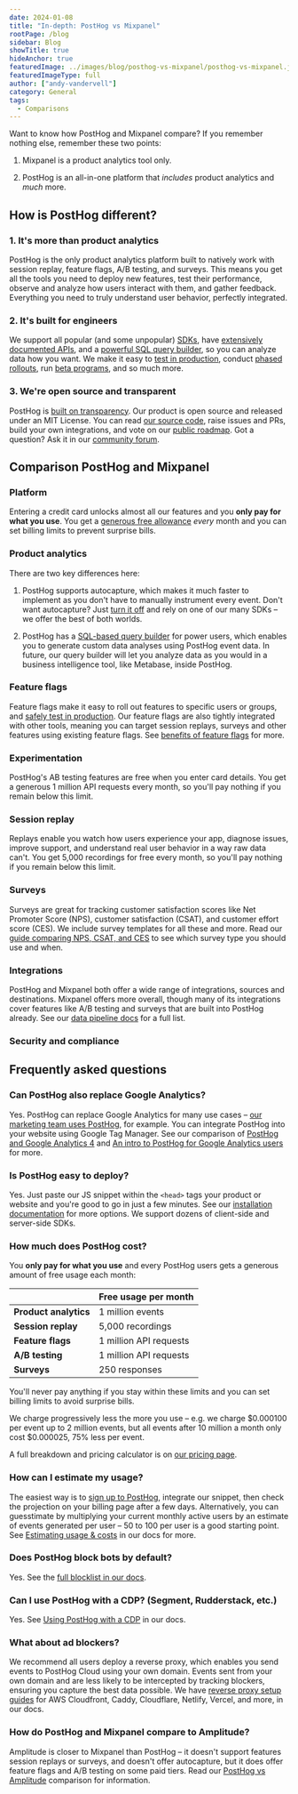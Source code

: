 ```yaml
---
date: 2024-01-08
title: "In-depth: PostHog vs Mixpanel"
rootPage: /blog
sidebar: Blog
showTitle: true
hideAnchor: true
featuredImage: ../images/blog/posthog-vs-mixpanel/posthog-vs-mixpanel.jpeg
featuredImageType: full
author: ["andy-vandervell"]
category: General
tags:
  - Comparisons
---
```



Want to know how PostHog and Mixpanel compare? If you remember nothing else, remember these two points:

1. Mixpanel is a product analytics tool only.

2. PostHog is an all-in-one platform that _includes_ product analytics and _much_ more.

## How is PostHog different?

### 1. It's more than product analytics

PostHog is the only product analytics platform built to natively work with session replay, feature flags, A/B testing, and surveys. This means you get all the tools you need to deploy new features, test their performance, observe and analyze how users interact with them, and gather feedback. Everything you need to truly understand user behavior, perfectly integrated.

### 2. It's built for engineers

We support all popular (and some unpopular) [SDKs](/docs/libraries), have [extensively documented APIs](/docs/api), and a [powerful SQL query builder](/docs/hogql), so you can analyze data how you want. We make it easy to [test in production](/product-engineers/testing-in-production), conduct [phased rollouts](/tutorials/phased-rollout), run [beta programs](/tutorials/public-beta-program), and so much more.

### 3. We're open source and transparent

PostHog is [built on transparency](/blog/how-to-run-a-transparent-company). Our product is open source and released under an MIT License. You can read [our source code](https://github.com/PostHog/posthog), raise issues and PRs, build your own integrations, and vote on our [public roadmap](/roadmap). Got a question? Ask it in our [community forum](/questions).

## Comparison PostHog and Mixpanel

### Platform

Entering a credit card unlocks almost all our features and you **only pay for what you use**. You get a [generous free allowance](#pricing) _every_ month and you can set billing limits to prevent surprise bills.

<ComparisonTable column1="PostHog" column2="Mixpanel">
  <ComparisonRow column1={true} column2={true} feature="Product analytics" description="Track events and conversion, analyze user behavior" />
  <ComparisonRow column1="Beta" column2={false} feature="Web analytics" description="Easy to use analytics for marketing websites" />
  <ComparisonRow column1={true} column2={false} feature="Session replay" description="Watch real users use your product, diagnose bugs" />
  <ComparisonRow column1={true} column2={false} feature="Feature flags" description="Roll out features safely, toggle features for cohorts or individuals" />
  <ComparisonRow column1={true} column2={false} feature="Experiments" description="Run tests on new features, optimize conversion funnels" />
  <ComparisonRow column1={true} column2={false} feature="User surveys" description="Collect and analyze feedback, run NPS and PMF surveys " />
  <ComparisonRow column1="Beta" column2={false} feature="Customer data platform" description="Sync data with third-party tools" />
  <ComparisonRow column1="Beta" column2={false} feature="Data warehouse" description="A single source for all your important data" />
  <ComparisonRow column1={true} column2={false} feature="Heatmaps" description="Visualize where users click in your app or website" />
  <ComparisonRow column1={true} column2={true} feature="Notebooks" description="Ad-hoc analysis and collaboration" />
  <ComparisonRow column1={true} column2={false} feature="Dark mode" description="Choose between light and dark UI" />
  <ComparisonRow column1={true} column2={false} feature="Open source" description="Build your own apps and contribute code" />
</ComparisonTable>

### Product analytics

There are two key differences here:

1. PostHog supports autocapture, which makes it much faster to implement as you don't have to manually instrument every event. Don't want autocapture? Just [turn it off](/docs/product-analytics/autocapture) and rely on one of our many SDKs – we offer the best of both worlds.

2. PostHog has a [SQL-based query builder](/docs/hogql) for power users, which enables you to generate custom data analyses using PostHog event data. In future, our query builder will let you analyze data as you would in a business intelligence tool, like Metabase, inside PostHog.

<ComparisonTable column1="PostHog" column2="Mixpanel">
  <ComparisonRow column1={true} column2={false} feature="Autocapture" description="Capture events without manual logging" />
  <ComparisonRow column1={true} column2={false} feature="Query editor" description="Write your own queries in SQL" />
  <ComparisonRow column1={true} column2={true} feature="Dashboards" description="Combine insights into shareable dashboards" />
  <ComparisonRow column1={true} column2={true} feature="Graphs and trends" description="Build custom insights and visualizations" />
  <ComparisonRow column1={true} column2={true} feature="Funnels" description="Track users through a sequence of events" />
  <ComparisonRow column1={true} column2={true} feature="Retention" description="Visualize which users stay, for how long" />
  <ComparisonRow column1={true} column2={true} feature="User paths" description="Track user flows and where they drop-off" />
  <ComparisonRow column1={true} column2={true} feature="Cohorts" description="Combine users based on properties and events for group analysis" />
  <ComparisonRow column1={true} column2={true} feature="Group analytics" description="Track metrics at a company and account level" />
  <ComparisonRow column1={true} column2={true} feature="Lifecycle analysis" description="Understand who is dormant, churning, and thriving" />
  <ComparisonRow column1={true} column2={true} feature="Stickiness insights" description="See how many times users perform an event in a period of time." />
  <ComparisonRow column1={true} column2={true} feature="Custom formulas" description="Use formulas to calculate unique insights" />
  <ComparisonRow column1={true} column2={true} feature="Correlation analysis" description="Suggested events and properties that lead to success or failure" />
</ComparisonTable>

### Feature flags

Feature flags make it easy to roll out features to specific users or groups, and [safely test in production](/product-engineers/testing-in-production). Our feature flags are also tightly integrated with other tools, meaning you can target session replays, surveys and other features using existing feature flags. See [benefits of feature flags](/product-engineers/feature-flag-benefits-use-cases) for more.

<ComparisonTable column1="PostHog" column2="Mixpanel">
  <ComparisonRow column1={true} column2={false} feature="Boolean flags" description="Simple flags returning true or flag" />
  <ComparisonRow column1={true} column2={false} feature="Multivariate flags" description="Flags with multiple customizable values" />
  <ComparisonRow column1={true} column2={false} feature="Payloads" description="Flags with string, number, or JSON payloads" />
  <ComparisonRow column1={true} column2={false} feature="Local evaluation" description="Store flag definitions locally" />
  <ComparisonRow column1={true} column2={false} feature="Percentage rollouts" description="Target percentages of a group" />
  <ComparisonRow column1={true} column2={false} feature="Custom targeting" description="Target users based on user properties, custom contexts" />
  <ComparisonRow column1="Beta" column2={false} feature="Scheduling" description="Schedule flags to turn on or off" />
  <ComparisonRow column1="Partial" column2={false} feature="Environments" description="Manage flags for dev, stage, prod" />
  <ComparisonRow column1={true} column2={false} feature="Bootstrapping" description="Flags available on frontend application load" />
  <ComparisonRow column1={true} column2={false} feature="Early access" description="Manage betas, test features" />
</ComparisonTable>

### Experimentation

PostHog's AB testing features are free when you enter card details. You get a generous 1 million API requests every month, so you'll pay nothing if you remain below this limit.

<ComparisonTable column1="PostHog" column2="Mixpanel">
  <ComparisonRow column1={true} column2={false}feature="Custom goals" description="Customize metrics that a test tracks" />
  <ComparisonRow column1={true} column2={false}  feature="Secondary metrics" description="Monitor impact on unrelated metrics" />
  <ComparisonRow column1={true} column2={false}feature="Split testing" description="Split participants into groups" />
  <ComparisonRow column1={true} column2={false}  feature="Multivariate (A/B/n) testing" description="Test multiple variants of a change" />
  <ComparisonRow column1={true} column2={false}  feature="Statistical significance" description="Automatically checks for statistical significance" />
  <ComparisonRow column1={true} column2={false} feature="Recommended run time" description="Automatically calculate the recommended run time and sample size" />
  <ComparisonRow column1="Partial" column2={false} feature="Holdout testing" description="Withhold multiple features to measure cumulative impact" />
  <ComparisonRow column1="Bayesian" column2={false} feature="Statistics engine" description="How the results of an experiment are calculated" />
</ComparisonTable>

### Session replay

Replays enable you watch how users experience your app, diagnose issues, improve support, and understand real user behavior in a way raw data can't. You get 5,000 recordings for free every month, so you'll pay nothing if you remain below this limit.

<ComparisonTable column1="PostHog" column2="Mixpanel">
  <ComparisonRow column1={true} column2={false} feature="Web app recordings" description="Capture recordings from single-page apps" />
  <ComparisonRow column1="Beta" column2={false} feature="Mobile app recordings" description="Capture recordings in iOS and Android apps" />
  <ComparisonRow column1={true} column2={false} feature="Identity detection" description="Link recordings to user IDs" />
  <ComparisonRow column1={true} column2={false} feature="Console logs" description="Capture extra content from a users' browser environment" />
  <ComparisonRow column1={true} column2={false} feature="Playlists" description="Sort recordings into static and dynamic playlists" />
  <ComparisonRow column1={true} column2={false} feature="Performance monitoring" description="Track network events within a session" />
  <ComparisonRow column1={true} column2={false} feature="Privacy masking" description="Censor personal information from playback" />
  <ComparisonRow column1={true} column2={false} feature="Conditional recording" description="Only capture the sessions you want" />
  <ComparisonRow column1={true} column2={false} feature="DOM explorer" description="Explore an interactive snapshot of replays" />
  <ComparisonRow column1={true} column2={false} feature="Export recordings" description="Save important recordings offline" />
  <ComparisonRow column1={true} column2={false} feature="Minimum duration" description="Only record sessions longer than the minimum duration" />
  <ComparisonRow column1={true} column2={false} feature="Sample recorded sessions" description="Restrict the percentage of sessions that will be recorded" />
  <ComparisonRow column1={true} column2={false} feature="Record via feature flag" description="Only record sessions for users that have the flag enabled" />
</ComparisonTable>

### Surveys

Surveys are great for tracking customer satisfaction scores like Net Promoter Score (NPS), customer satisfaction (CSAT), and customer effort score (CES). We include survey templates for all these and more. Read our [guide comparing NPS, CSAT, and CES](/product-engineers/nps-vs-csat-vs-ces) to see which survey type you should use and when.  

<ComparisonTable column1="PostHog" column2="Mixpanel">
  <ComparisonRow column1={true} column2={false} feature="Open text" description="Free text answers and feedback" />
  <ComparisonRow column1={true} column2={false} feature="Product rating" description="Rank using emojis or number" />
  <ComparisonRow column1={true} column2={false} feature="Single choice" description="Select one answer from multiple" />
  <ComparisonRow column1={true} column2={false} feature="Multiple choice" description="Select more than one answer from multiple" />
  <ComparisonRow column1={true} column2={false} feature="NPS surveys" description="Net Promoter Score survey template" />
  <ComparisonRow column1={true} column2={false} feature="PMF surveys" description="Product-market fit survey template" />
  <ComparisonRow column1={true} column2={false} feature="User property targeting" description="Target users based on any of their user properties" />
  <ComparisonRow column1={true} column2={false} feature="Custom colors & positioning" description="Customize the colors of your surveys to match your brand" />
  <ComparisonRow column1={true} column2={false} feature="Custom HTML" description="Add custom HTML to your survey text" />
  <ComparisonRow column1={true} column2={false} feature="API mode" description="Create surveys via the API" />
</ComparisonTable>

### Integrations

PostHog and Mixpanel both offer a wide range of integrations, sources and destinations. Mixpanel offers more overall, though many of its integrations cover features like A/B testing and surveys that are built into PostHog already. See our [data pipeline docs](/docs/cdp) for a full list.

<ComparisonTable column1="PostHog" column2="Mixpanel">
   <ComparisonRow column1={true} column2={true} feature="Imports" description="Import data from data warehouses and other sources" />
   <ComparisonRow column1={true} column2={true} feature="Exports" description="Export data to data warehouses other destinations" />
   <ComparisonRow column1={true} column2={true} feature="Segment" description="Send events via Segment" />
   <ComparisonRow column1={true} column2={true} feature="Rudderstack" description="Send events via Rudderstack" />
   <ComparisonRow column1={true} column2={true} feature="Zapier" description="Trigger Zapier automations" />
   <ComparisonRow column1={true} column2={false} feature="Sentry" description="Connect to Sentry data" />
   <ComparisonRow column1={true} column2={false} feature="Zendesk" description="Two-way integration for customer support" />
   <ComparisonRow column1={true} column2={true} feature="Customer.io" description="Messaging and marketing automation" />
   <ComparisonRow column1={true} column2={true} feature="Slack" description="Alerts for Slack" />
   <ComparisonRow column1={true} column2={true} feature="Microsoft Teams" description="Alerts for Microsoft Teams" />
   <ComparisonRow column1={true} column2={false} feature="Community integrations" description="Build your own integration" />
   <ComparisonRow column1={false} column2={true} feature="Google Ads" description="Import ROI data from Google Ads" />   
</ComparisonTable>

### Security and compliance

<ComparisonTable column1="PostHog" column2="Mixpanel">
  <ComparisonRow column1={true} column2={true} feature="User privacy options" description="Anonymize users, drop personal data" />
  <ComparisonRow column1={true} column2={true} feature="History, audit logs" description="Manage and view flag edits and related users" />
  <ComparisonRow column1={true} column2={true} feature="GDPR-ready" description="Can be compliant with GDPR" />
  <ComparisonRow column1={true} column2={true} feature="HIPAA-ready" description="Can be compliant with HIPAA" />
  <ComparisonRow column1={true} column2={true} feature="SOC 2" description="SOC 2 security certification" />
  <ComparisonRow column1={true} column2={true} feature="2FA" description="Enforce login with two-factor authentication" />
  <ComparisonRow column1="Enterprise" column2="Enterprise" feature="SAML/SSO" description="Use SAML or single sign-on authentication" />
</ComparisonTable>

## Frequently asked questions

### Can PostHog also replace Google Analytics?

Yes. PostHog can replace Google Analytics for many use cases – [our marketing team uses PostHog](/blog/posthog-marketing), for example. You can integrate PostHog into your website using Google Tag Manager. See our comparison of [PostHog and Google Analytics 4](/blog/posthog-vs-ga4) and [An intro to PostHog for Google Analytics users](/blog/google-analytics-to-posthog) for more.

### Is PostHog easy to deploy?

Yes. Just paste our JS snippet within the `<head>` tags your product or website and you're good to go in just a few minutes. See our [installation documentation](/docs/getting-started/install) for more options. We support dozens of client-side and server-side SDKs.

### How much does PostHog cost?

You **only pay for what you use** and every PostHog users gets a generous amount of free usage each month:

|                       | **Free usage per month** 
|-----------------------|--------------------------
| **Product analytics** | 1 million events        
| **Session replay**    | 5,000 recordings         
| **Feature flags**     | 1 million API requests
| **A/B testing**       | 1 million API requests  
| **Surveys**           | 250 responses

You'll never pay anything if you stay within these limits and you can set billing limits to avoid surprise bills.

We charge progressively less the more you use – e.g. we charge $0.000100 per event up to 2 million events, but all events after 10 million a month only cost 
$0.000025, 75% less per event.

A full breakdown and pricing calculator is on [our pricing page](/pricing).

### How can I estimate my usage?

The easiest way is to [sign up to PostHog](https://us.posthog.com/signup), integrate our snippet, then check the projection on your billing page after a few days. Alternatively, you can guesstimate by multiplying your current monthly active users by an estimate of events generated per user – 50 to 100 per user is a good starting point. See [Estimating usage & costs](/docs/billing/estimating-usage-costs) in our docs for more.

### Does PostHog block bots by default?

Yes. See the [full blocklist in our docs](/docs/product-analytics/troubleshooting#does-posthog-block-bots-by-default).

### Can I use PostHog with a CDP? (Segment, Rudderstack, etc.)

Yes. See [Using PostHog with a CDP](/docs/advanced/cdp) in our docs.

### What about ad blockers?

We recommend all users deploy a reverse proxy, which enables you send events to PostHog Cloud using your own domain. Events sent from your own domain and are less likely to be intercepted by tracking blockers, ensuring you capture the best data possible. We have [reverse proxy setup guides](/docs/advanced/proxy) for AWS Cloudfront, Caddy, Cloudflare, Netlify, Vercel, and more, in our docs.

### How do PostHog and Mixpanel compare to Amplitude?

Amplitude is closer to Mixpanel than PostHog – it doesn't support features session replays or surveys, and doesn't offer autocapture, but it does offer feature flags and A/B testing on some paid tiers. Read our [PostHog vs Amplitude](/blog/posthog-vs-amplitude) comparison for information.

<ArrayCTA />